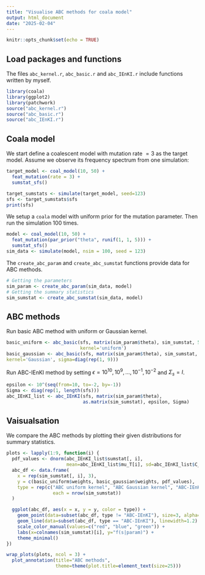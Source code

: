 ```yaml
---
title: "Visualise ABC methods for coala model"
output: html_document
date: "2025-02-04"
---
```


```r
knitr::opts_chunk$set(echo = TRUE)
```

## Load packages and functions

The files `abc_kernel.r`, `abc_basic.r` and `abc_IEnKI.r` include functions written by myself.

```r
library(coala)
library(ggplot2)
library(patchwork)
source("abc_kernel.r")
source("abc_basic.r")
source("abc_IEnKI.r")
```

## Coala model

We start define a coalescent model with mutation rate $= 3$ as the target model. Assume we observe its frequency spectrum from one simulation:

```r
target_model <- coal_model(10, 50) +
  feat_mutation(rate = 3) +
  sumstat_sfs()

target_sumstats <- simulate(target_model, seed=123)
sfs <- target_sumstats$sfs
print(sfs)
```

We setup a `coala` model with uniform prior for the mutation parameter. Then run the simulation 100 times.

```r
model <- coal_model(10, 50) +
  feat_mutation(par_prior("theta", runif(1, 1, 5))) +
  sumstat_sfs()
sim_data <- simulate(model, nsim = 100, seed = 123)
```

The `create_abc_param` and `create_abc_sumstat` functions provide data for ABC methods.

```r
# Getting the parameters
sim_param <- create_abc_param(sim_data, model)
# Getting the summary statistics
sim_sumstat <- create_abc_sumstat(sim_data, model)
```

## ABC methods

Run basic ABC method with uniform or Gaussian kernel.

```r
basic_uniform <- abc_basic(sfs, matrix(sim_param$theta), sim_sumstat, 50,
                           kernel='uniform')
basic_gaussian <- abc_basic(sfs, matrix(sim_param$theta), sim_sumstat, 50,
kernel='Gaussian', sigma=diag(rep(1, 9)))
```

Run ABC-IEnKI method by setting $\epsilon = {10^{10}, 10^{9}, \dots, 10^{-1}, 10^{-2}}$ and $\Sigma_s = I$.

```r
epsilon <- 10^(seq(from=10, to=-2, by=-1))
Sigma <- diag(rep(1, length(sfs)))
abc_IEnKI_list <- abc_IEnKI(sfs, matrix(sim_param$theta),
                            as.matrix(sim_sumstat), epsilon, Sigma)
```

## Vaisualsation

We compare the ABC methods by plotting their given distributions for summary statistics.

```r
plots <- lapply(1:9, function(i) {
  pdf_values <- dnorm(abc_IEnKI_list$sumstat[, i],
                      mean=abc_IEnKI_list$mu_T[i], sd=abc_IEnKI_list$C_T[i, i])
  abc_df <- data.frame(
    x = rep(sim_sumstat[, i], 3),
    y = c(basic_uniform$weights, basic_gaussian$weights, pdf_values),
    type = rep(c("ABC uniform kernel", "ABC Gaussian kernel", "ABC-IEnKI"),
                 each = nrow(sim_sumstat))
  )

  ggplot(abc_df, aes(x = x, y = y, color = type)) +
    geom_point(data=subset(abc_df, type != "ABC-IEnKI"), size=3, alpha=0.5) +
    geom_line(data=subset(abc_df, type == "ABC-IEnKI"), linewidth=1.2) +
    scale_color_manual(values=c("red", "blue", "green")) +
    labs(x=colnames(sim_sumstat)[i], y="f(s|param)") +
    theme_minimal()
})

wrap_plots(plots, ncol = 3) +
  plot_annotation(title="ABC methods",
                  theme=theme(plot.title=element_text(size=25)))
```
